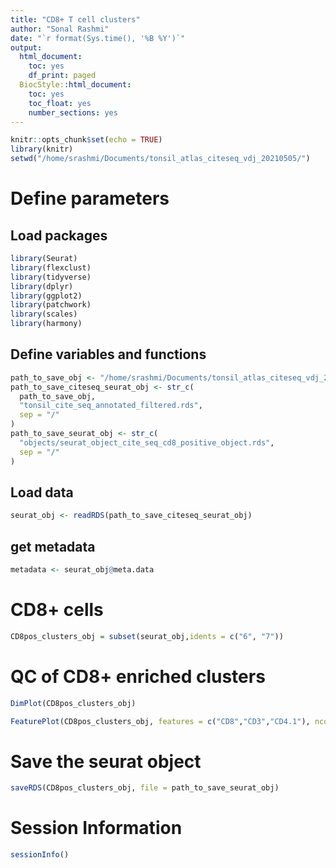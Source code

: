 ```yaml
---
title: "CD8+ T cell clusters"
author: "Sonal Rashmi"
date: "`r format(Sys.time(), '%B %Y')`"
output:
  html_document:
    toc: yes
    df_print: paged
  BiocStyle::html_document:
    toc: yes
    toc_float: yes
    number_sections: yes
---
```


```r
knitr::opts_chunk$set(echo = TRUE)
library(knitr)
setwd("/home/srashmi/Documents/tonsil_atlas_citeseq_vdj_20210505/")
```

# Define parameters

## Load packages

```r
library(Seurat)
library(flexclust)
library(tidyverse)
library(dplyr)
library(ggplot2)
library(patchwork)
library(scales)
library(harmony)
```


## Define variables and functions

```r
path_to_save_obj <- "/home/srashmi/Documents/tonsil_atlas_citeseq_vdj_20210505/results"
path_to_save_citeseq_seurat_obj <- str_c(
  path_to_save_obj,
  "tonsil_cite_seq_annotated_filtered.rds",
  sep = "/"
)
path_to_save_seurat_obj <- str_c(
  "objects/seurat_object_cite_seq_cd8_positive_object.rds",
  sep = "/"
)
```

## Load data

```r
seurat_obj <- readRDS(path_to_save_citeseq_seurat_obj)
```

## get metadata

```r
metadata <- seurat_obj@meta.data 
```

# CD8+ cells

```r
CD8pos_clusters_obj = subset(seurat_obj,idents = c("6", "7"))
```


# QC of CD8+ enriched clusters

```r
DimPlot(CD8pos_clusters_obj)
```

```r
FeaturePlot(CD8pos_clusters_obj, features = c("CD8","CD3","CD4.1"), ncol = 2)
```


# Save the seurat object 

```r
saveRDS(CD8pos_clusters_obj, file = path_to_save_seurat_obj)
```

# Session Information

```r
sessionInfo()
```